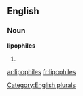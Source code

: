==English==

===Noun===
'''lipophiles'''

# {{plural of|[[lipophile]]}}

[[Category:English plurals]]

[[ar:lipophiles]]
[[fr:lipophiles]]